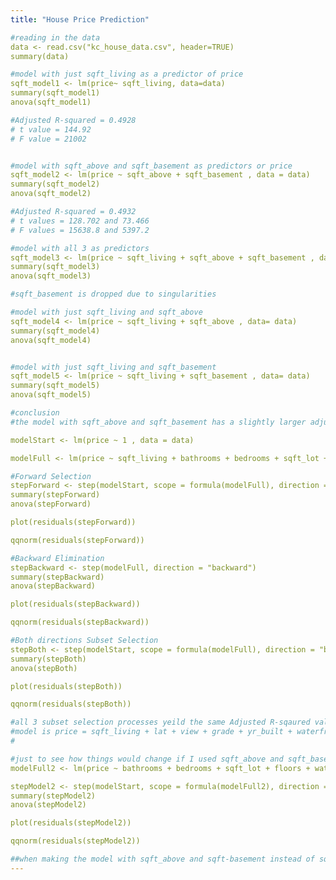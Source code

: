 ```yaml
---
title: "House Price Prediction"

#reading in the data
data <- read.csv("kc_house_data.csv", header=TRUE)
summary(data)

#model with just sqft_living as a predictor of price
sqft_model1 <- lm(price~ sqft_living, data=data)
summary(sqft_model1)
anova(sqft_model1)

#Adjusted R-squared = 0.4928
# t value = 144.92
# F value = 21002


#model with sqft_above and sqft_basement as predictors or price
sqft_model2 <- lm(price ~ sqft_above + sqft_basement , data = data)
summary(sqft_model2)
anova(sqft_model2)

#Adjusted R-squared = 0.4932
# t values = 128.702 and 73.466
# F values = 15638.8 and 5397.2

#model with all 3 as predictors
sqft_model3 <- lm(price ~ sqft_living + sqft_above + sqft_basement , data= data)
summary(sqft_model3)
anova(sqft_model3)

#sqft_basement is dropped due to singularities

#model with just sqft_living and sqft_above
sqft_model4 <- lm(price ~ sqft_living + sqft_above , data= data)
summary(sqft_model4)
anova(sqft_model4)


#model with just sqft_living and sqft_basement
sqft_model5 <- lm(price ~ sqft_living + sqft_basement , data= data)
summary(sqft_model5)
anova(sqft_model5)

#conclusion
#the model with sqft_above and sqft_basement has a slightly larger adjusted R-squared value compared to the model with sqft_living, when considering the extra sum of squares, both sqft_above and sqft_basement dont add that much value to the model when sqft_living is already in so both of those should be dropped and sqft_living should remain in the model

modelStart <- lm(price ~ 1 , data = data)

modelFull <- lm(price ~ sqft_living + bathrooms + bedrooms + sqft_lot + floors + waterfront + view + condition + grade + yr_built + yr_renovated + zipcode + lat+ long + sqft_living15 + sqft_lot15, data = data)

#Forward Selection
stepForward <- step(modelStart, scope = formula(modelFull), direction = "forward")
summary(stepForward)
anova(stepForward)

plot(residuals(stepForward))

qqnorm(residuals(stepForward))

#Backward Elimination
stepBackward <- step(modelFull, direction = "backward")
summary(stepBackward)
anova(stepBackward)

plot(residuals(stepBackward))

qqnorm(residuals(stepBackward))

#Both directions Subset Selection
stepBoth <- step(modelStart, scope = formula(modelFull), direction = "both")
summary(stepBoth)
anova(stepBoth)

plot(residuals(stepBoth))

qqnorm(residuals(stepBoth))

#all 3 subset selection processes yeild the same Adjusted R-sqaured value of 0.6988
#model is price = sqft_living + lat + view + grade + yr_built + waterfront + bedrooms + bathroms + zipcode + long + condition + sqft_living15 + floors + yr_renovated + sqft_lot15 + sqft_lot
#

#just to see how things would change if I used sqft_above and sqft_basement instead
modelFull2 <- lm(price ~ bathrooms + bedrooms + sqft_lot + floors + waterfront + view + condition + grade + sqft_above + sqft_basement + yr_built + yr_renovated + zipcode + lat+ long + sqft_living15 + sqft_lot15, data = data)

stepModel2 <- step(modelStart, scope = formula(modelFull2), direction = "both")
summary(stepModel2)
anova(stepModel2)

plot(residuals(stepModel2))

qqnorm(residuals(stepModel2))

##when making the model with sqft_above and sqft-basement instead of sqft_living we get a model with a slightly larger Adjusted R-squared 0.6995 
---
```


